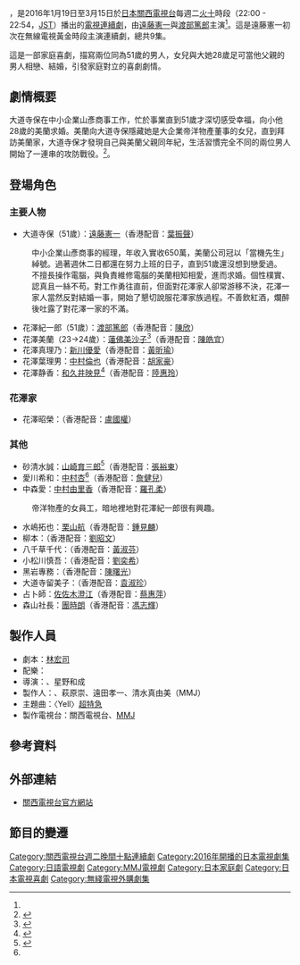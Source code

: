 {{noteTA
|G1=JP Show
}}
{{電視節目資訊框
| 顏色       = #696969;color:#FFFFFF
| 名稱       = 讓我稱呼岳父大人
| 原名       = {{lang|ja|お義父さんと呼ばせて}}
| 別名       = 让我叫声“爹”<ref>{{Cite web |url=http://www.fujitv.co.jp/cn/d_16_02.html |title=富士台中文網 |accessdate=2016-01-08 |archive-date=2016-03-18 |archive-url=https://web.archive.org/web/20160318211321/http://www.fujitv.co.jp/cn/d_16_02.html |dead-url=no }}</ref>
| 圖片       = 
| 圖說       = 
| 類型       = 
| 原創       = 
| 編劇       = [[林宏司|林宏司]]
| 導演       = {{link-ja|植田尚|植田尚}}<br>星野和成
| 演出       = [[遠藤憲一|遠藤憲一]]<br>[[渡部篤郎|渡部篤郎]]
| 主題曲     = 
| 國家       = {{JPN}}
| 地區       = 
| 語言       = [[日語|日語]]
| 季數       = 
| 集數       = 9
| 製作人     = {{link-ja|安藤和久|安藤和久}}<br>萩原崇<br>遠田孝一<br>清水真由美（MMJ）
| 監製       = 
| 外景       = {{JPN}}
| 每集長     = 54分鐘（含廣告）
| 頻道       = 
| channel    = [[關西電視台|關西電視台]]
| 視訊制式   = [[高清晰度电视|高解析度電視]]
| 音訊制式   = [[立體聲|立體聲]]
| 播出國家    = {{JPN}}
| 開始       = {{start date|2016|1|19}}
| 結束       = {{end date|2016|3|15}}
| 官方網站   = http://www.ktv.jp/otosan/index.html
| imdb_id    = 
| tv_com_id  = 
| 台灣名稱   = 拜託了！岳父大人‬
| 港澳名稱   = 外父大人
| 相關節目   =
| 配樂   = {{link-ja|木村秀彬|木村秀彬}}
}}
{{日本作品|讓我稱呼岳父大人|お{{ruby-ja|義父|'''とう'''}}さんと{{ruby-ja|呼|よ}}ばせて|Let Me Call You Father-in-law<ref>[http://www.fujitv.co.jp/en/d_16_02.html 富士台英文網] {{Wayback|url=http://www.fujitv.co.jp/en/d_16_02.html |date=20160430150806 }}<</ref>}}，是2016年1月19日至3月15日於[[日本|日本]][[關西電視台|關西電視台]]每週二[[關西電視台、富士電視台週二晚間十點連續劇|火十]]時段（22:00 - 22:54，[[日本標準時|JST]]）播出的[[電視連續劇|電視連續劇]]，由[[遠藤憲一|遠藤憲一]]與[[渡部篤郎|渡部篤郎]]主演<ref name="sponichi1130" />。這是遠藤憲一初次在無線電視黃金時段主演連續劇，總共9集。

這是一部家庭喜劇，描寫兩位同為51歲的男人，女兒與大她28歲足可當他父親的男人相戀、結婚，引發家庭對立的喜劇劇情。

== 劇情概要 ==
大道寺保在中小企業山彥商事工作，忙於事業直到51歲才深切感受幸福，向小他28歲的美蘭求婚。美蘭向大道寺保隱藏她是大企業帝洋物產董事的女兒，直到拜訪美蘭家，大道寺保才發現自己與美蘭父親同年紀，生活習慣完全不同的兩位男人開始了一連串的攻防戰役。<ref name="sponichi1130">{{cite web|url=http://www.sponichi.co.jp/entertainment/news/2015/11/30/kiji/K20151130011601010.html|title=遠藤憲一が渡部篤郎の娘と交際？「お義父さんと呼ばせて」W主演|publisher=スポニチアネックス|date=2015-11-30|accessdate=2015-12-08|archive-date=2015-12-08|archive-url=https://web.archive.org/web/20151208230815/http://www.sponichi.co.jp/entertainment/news/2015/11/30/kiji/K20151130011601010.html|dead-url=no}}</ref>。

== 登場角色 ==
=== 主要人物 ===
*大道寺保（51歲）：[[遠藤憲一|遠藤憲一]]（香港配音：[[葉振聲|葉振聲]]）
:中小企業山彥商事的經理，年收入實收650萬，美蘭公司冠以「當機先生」綽號。過著週休二日都還在努力上班的日子，直到51歲還沒想到戀愛過。
:不擅長操作電腦，與負責維修電腦的美蘭相知相愛，進而求婚。個性樸實、認真且一絲不苟。對工作勇往直前，但面對花澤家人卻常游移不決，花澤一家人當然反對結婚一事，開始了懇切說服花澤家族過程。不善飲紅酒，爛醉後吐露了對花澤一家的不滿。
*花澤紀一郎（51歲）：[[渡部篤郎|渡部篤郎]]（香港配音：[[陳欣_(配音員)|陳欣]]）
*花澤美蘭（23→24歲）：[[蓮佛美沙子|蓮佛美沙子]]<ref>{{cite web|url=http://www.sanspo.com/geino/news/20151213/geo15121305040003-n1.html|title=彼氏は遠藤憲一！父は渡部篤郎！蓮佛美沙子“28歳差ヒロイン”|publisher=サンケイスポーツ|date=2015-12-13|accessdate=2015-12-13|archive-date=2015-12-14|archive-url=https://web.archive.org/web/20151214054212/http://www.sanspo.com/geino/news/20151213/geo15121305040003-n1.html|dead-url=no}}</ref>（香港配音：[[陳皓宜|陳皓宜]]）
*花澤真理乃：[[新川優愛|新川優愛]]（香港配音：[[黃昕瑜|黃昕瑜]]）
*花澤葉理男：[[中村倫也|中村倫也]]（香港配音：[[胡家豪|胡家豪]]）
*花澤静香：[[和久井映見|和久井映見]]<ref>{{Cite news |url= http://www.sponichi.co.jp/entertainment/news/2015/12/16/kiji/K20151216011695830.html |title= 和久井映見 渡部篤郎と12年ぶり共演！夫婦役に「頑張らねば」 |newspaper= Sponichi Annex |publisher= スポーツニッポン新聞社 |date= 2015-12-16 |accessdate= 2015-12-16 |archive-date= 2015-12-19 |archive-url= https://web.archive.org/web/20151219005242/http://www.sponichi.co.jp/entertainment/news/2015/12/16/kiji/K20151216011695830.html |dead-url= no }}</ref>（香港配音：[[陸惠玲|陸惠玲]]）

=== 花澤家 ===
*花澤昭榮：{{link-ja|品川徹|品川徹}}（香港配音：[[盧國權|盧國權]]）

=== 其他 ===
*砂清水誠：[[山崎育三郎|山崎育三郎]]<ref name=oricon151221>{{cite web|url=http://www.oricon.co.jp/news/2064172/full/|title=山崎育三郎、『下町』とは真逆の“キザ男”に転身 遠藤憲一の恋敵役|publisher=ORICON STYLE|date=2015-12-21|accessdate=2015-12-21|archive-date=2015-12-22|archive-url=https://web.archive.org/web/20151222173033/http://www.oricon.co.jp/news/2064172/full/|dead-url=no}}</ref>（香港配音：[[張裕東|張裕東]]）
*愛川希和：[[中村杏|中村杏]]<ref name=oricon151221/>（香港配音：[[詹健兒|詹健兒]]）
*中森愛：[[中村由里香|中村由里香]]（香港配音：[[羅孔柔|羅孔柔]]）
:帝洋物產的女員工，暗地裡地對花澤紀一郎很有興趣。
*水嶋拓也：[[栗山航|栗山航]]（香港配音：[[鍾見麟|鍾見麟]]）
*柳本：{{link-ja|寺井文孝|寺井文孝}}（香港配音：[[劉昭文|劉昭文]]）
*八千草千代：{{link-ja|伊藤修子|伊藤修子}}（香港配音：[[黃淑芬|黃淑芬]]）
*小松川慎吾：{{link-ja|加治將樹|加治将樹}}（香港配音：[[劉奕希|劉奕希]]）
*黑岩專務：{{link-ja|石井愃一|石井愃一}}（香港配音：[[陳曙光|陳曙光]]）
*大道寺留美子：{{link-ja|秋野暢子|秋野暢子}}（香港配音：[[袁淑珍|袁淑珍]]）
*占卜師：[[佐佐木澄江|佐佐木澄江]]（香港配音：[[蔡惠萍|蔡惠萍]]）
*森山社長：[[團時朗|團時朗]]（香港配音：[[馮志輝|馮志輝]]）

== 製作人員 ==
* 劇本：[[林宏司|林宏司]]
* 配樂：{{link-ja|木村秀彬|木村秀彬}}
* 導演：{{link-ja|植田尚|植田尚}}、星野和成
* 製作人：{{link-ja|安藤和久|安藤和久}}、萩原崇、遠田孝一、清水真由美（MMJ）
* 主題曲：〈Yell〉[[超特急|超特急]]
* 製作電視台：關西電視台、[[MMJ|MMJ]]
<!--
== 播出日程與收視率 ==
{| class="wikitable" style="text-align:center"
|-
!集數!!播出日期!!中文、原文標題!!導演!!收視率!!備註
|-
!colspan="6"|平均收視率（收視率由[[Video_Research|Video Research]]於[[關東地方|關東地區]]統計）
|}
-->
== 參考資料 ==
{{reflist}}

== 外部連結 ==
* [http://www.ktv.jp/otosan/index.html 關西電視台官方網站]{{Wayback|url=http://www.ktv.jp/otosan/index.html |date=20161002053150 }}{{ja}}

== 節目的變遷 ==
{{電視節目的變遷
|電視台={{flagicon|Japan}}[[關西電視台|關西電視台]]
|播放檔次=[[關西電視台、富士電視台週二晚間十點連續劇|關西電視台、富士電視台週二晚間十點連續劇]]
|節目名稱=-{讓我稱呼岳父大人}-<br>（2016年1月19日－2016年3月15日）
|上一節目=-{[[警報_刑警×女友×完全惡女|警報 刑警×女友×完全惡女]]}-<br>（2015年10月20日 - 2015年12月15日）
|下一節目=-{[[我的危險妻子|我的危險妻子]]}-<br>（2016年4月19日 - 2016年6月14日）
}}
{{電視節目的變遷
|電視台={{flagicon|TWN}}[[MY_101綜合台|MY 101綜合台]]
|播放檔次=週五22:00 - 23:00
|節目名稱=-{拜託了！岳父大人}-‬<br>（2016年1月29日 - 2016年4月1日）
|上一節目=-{[[熟女正青春|熟女正青春]]}-‬<br>（2015年10月23日 - 2015年12月25日）
|下一節目=-{[[問題餐廳|問題餐廳]]}-‬<br>（2016年4月8日 - 2016年6月10日）
}}
{{電視節目的變遷
|電視台= {{flagicon|HK}} 香港 [[無綫網絡電視|無綫網絡電視]][[日劇台|日劇台]]
|播放檔次= 星期三 13:30 - 14:30、16:30 - 17:30、19:30 - 20:30及22:30 - 23:30
|節目名稱= -{外父大人}-<br/>（2016年6月1日 - 2016年7月27日）
|上一節目= {{link-ja|黑服物語|黒服物語#テレビドラマ}}<br/>（2016年4月9日－2016年5月25日）
|下一節目= {{link-ja|救急專車|ドクターカー (テレビドラマ)}}<br/>（2016年8月3日 - 2016年10月19日）
}}
{{關西電視台週二晚間十點連續劇}}
{{2016年台灣播出之日劇}}
{{2016年香港播出之日劇}}

{{DEFAULTSORT:Otōsan to yoba sete}}
[[Category:關西電視台週二晚間十點連續劇|Category:關西電視台週二晚間十點連續劇]]
[[Category:2016年開播的日本電視劇集|Category:2016年開播的日本電視劇集]]
[[Category:日語電視劇|Category:日語電視劇]]
[[Category:MMJ電視劇|Category:MMJ電視劇]]
[[Category:日本家庭劇|Category:日本家庭劇]]
[[Category:日本電視喜劇|Category:日本電視喜劇]]
[[Category:無綫電視外購劇集|Category:無綫電視外購劇集]]